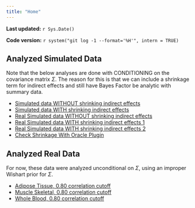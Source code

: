 ```yaml
---
title: "Home"
---
```


**Last updated:** `r Sys.Date()`

**Code version:** `r system("git log -1 --format='%H'", intern = TRUE)`

## Analyzed Simulated Data
Note that the below analyses are done with CONDITIONING on the covariance matrix $\Sigma$. The reason for this is that we can include a shrinkage term for indirect effects and still have Bayes Factor be analytic with summary data.

*  [Simulated data WITHOUT shrinking indirect effects](SimulateNetworkExpression_LargeScale_cgmMultipleRHO.html)
*  [Simulated data WITH shrinking indirect effects](SimulateNetworkExpression_LargeScale_cgmMultipleRHO_lambda.html)
*  [Real Simulated data WITHOUT shrinking indirect effects](SimulateNetworkExpression_RealData_lambda1.html)
*  [Real Simulated data WITH shrinking indirect effects 1](SimulateNetworkExpression_RealData_lambda0p9.html)
*  [Real Simulated data WITH shrinking indirect effects 2](SimulateNetworkExpression_RealData_lambda0p8.html)
*  [Check Shrinkage With Oracle Plugin](SimulateNetworkExpression_RealData_OracleLambda0p8.html)


## Analyzed Real Data
For now, these data were analyzed unconditional on $\Sigma$, using an improper Wishart prior for $\Sigma$.

*  [Adipose Tissue, 0.80 correlation cutoff](AnalyzeSummaryData_Adipose80.html)
*  [Muscle Skeletal, 0.80 correlation cutoff](AnalyzeSummaryData_muscleskeletal80.html)
*  [Whole Blood, 0.80 correlation cutoff](AnalyzeSummaryData_wholeblood80.html)
